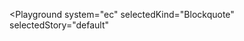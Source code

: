 
<Playground
  system="ec"
  selectedKind="Blockquote"
  selectedStory="default"
>
  <Blockquote
    author="President Juncker"
    citation="An interconnected grid will help deliver the ultimate goal of the Energy Union, to ensure affordable, secure and sustainable energy, and also growth across the EU."
  />
</Playground>
